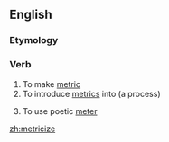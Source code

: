 ==English==

===Etymology===
{{suffix|metric|ize}}

===Verb===
{{en-verb|metriciz|es}}

# To make [[metric]]
# To introduce [[metrics]] into (a process)
# {{poetry}} To use poetic [[meter]]

[[zh:metricize]]